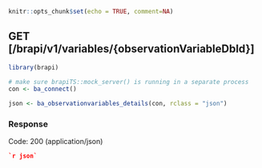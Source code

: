 ```r
knitr::opts_chunk$set(echo = TRUE, comment=NA)
```
## GET  [/brapi/v1/variables/{observationVariableDbId}]

```r
library(brapi)

# make sure brapiTS::mock_server() is running in a separate process
con <- ba_connect()

json <- ba_observationvariables_details(con, rclass = "json")
```

### Response

Code: 200 (application/json)

```json
`r json`
```


